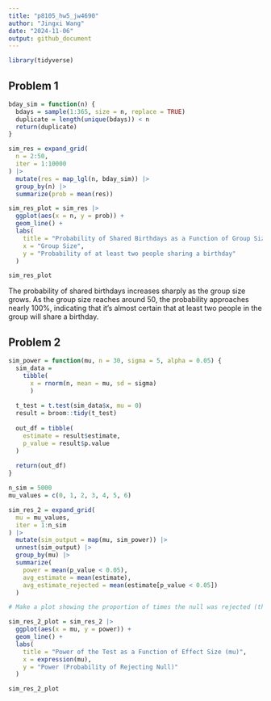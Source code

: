 ```yaml
---
title: "p8105_hw5_jw4690"
author: "Jingxi Wang"
date: "2024-11-06"
output: github_document
---
```


```r
library(tidyverse)
```

## Problem 1

```r
bday_sim = function(n) {
  bdays = sample(1:365, size = n, replace = TRUE)
  duplicate = length(unique(bdays)) < n
  return(duplicate)
}

sim_res = expand_grid(
  n = 2:50,
  iter = 1:10000
) |>
  mutate(res = map_lgl(n, bday_sim)) |>
  group_by(n) |>
  summarize(prob = mean(res))

sim_res_plot = sim_res |>
  ggplot(aes(x = n, y = prob)) +
  geom_line() +
  labs(
    title = "Probability of Shared Birthdays as a Function of Group Size",
    x = "Group Size",
    y = "Probability of at least two people sharing a birthday"
  )

sim_res_plot
```

The probability of shared birthdays increases sharply as the group size grows. As the group size reaches around 50, the probability approaches nearly 100%, indicating that it’s almost certain that at least two people in the group will share a birthday. 


## Problem 2

```r
sim_power = function(mu, n = 30, sigma = 5, alpha = 0.05) {
  sim_data = 
    tibble(
      x = rnorm(n, mean = mu, sd = sigma)
      )
  
  t_test = t.test(sim_data$x, mu = 0)
  result = broom::tidy(t_test)
  
  out_df = tibble(
    estimate = result$estimate,
    p_value = result$p.value
  )
  
  return(out_df)
}
```

```r
n_sim = 5000
mu_values = c(0, 1, 2, 3, 4, 5, 6)

sim_res_2 = expand_grid(
  mu = mu_values,
  iter = 1:n_sim
) |>
  mutate(sim_output = map(mu, sim_power)) |>
  unnest(sim_output) |>
  group_by(mu) |>
  summarize(
    power = mean(p_value < 0.05),
    avg_estimate = mean(estimate),
    avg_estimate_rejected = mean(estimate[p_value < 0.05])
  )
```

```r
# Make a plot showing the proportion of times the null was rejected (the power of the test) on the y axis and the true value of μ on the x axis.

sim_res_2_plot = sim_res_2 |>
  ggplot(aes(x = mu, y = power)) +
  geom_line() +
  labs(
    title = "Power of the Test as a Function of Effect Size (mu)",
    x = expression(mu),
    y = "Power (Probability of Rejecting Null)"
  )

sim_res_2_plot
```

